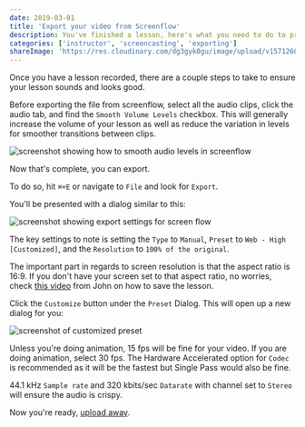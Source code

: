 ```yaml
---
date: 2019-03-01
title: 'Export your video from Screenflow'
description: You've finished a lesson, here's what you need to do to prepare the video file for upload.
categories: ['instructor', 'screencasting', 'exporting']
shareImage: 'https://res.cloudinary.com/dg3gyk0gu/image/upload/v1571260698/og-image-assets/share_image_screencasting.png'
---
```


Once you have a lesson recorded, there are a couple steps to take to ensure your lesson sounds and looks good.

Before exporting the file from screenflow, select all the audio clips, click the audio tab, and find the `Smooth Volume Levels` checkbox. This will generally increase the volume of your lesson as well as reduce the variation in levels for smoother transitions between clips.

![screenshot showing how to smooth audio levels in screenflow](./images/smooth-audio-levels.png)

Now that's complete, you can export.

To do so, hit `⌘+E` or navigate to `File` and look for `Export`. 

You'll be presented with a dialog similar to this:

![screenshot showing export settings for screen flow](./images/export-setting.png)

The key settings to note is setting the `Type` to `Manual`, `Preset` to `Web - High [Customized]`, and the `Resolution` to `100% of the original`.

The important part in regards to screen resolution is that the aspect ratio is 16:9. If you don't have your screen set to that aspect ratio, no worries, check [this video](https://egghead.io/lessons/egghead-fix-your-video-resolution-in-screenflow-after-you-accidentally-recorded-the-wrong-size) from John on how to save the lesson.

Click the `Customize` button under the `Preset` Dialog. This will open up a new dialog for you: 

![screenshot of customized preset](./images/customized-preset.png)

Unless you're doing animation, 15 fps will be fine for your video. If you are doing animation, select 30 fps. The Hardware Accelerated option for `Codec` is recommended as it will be the fastest but Single Pass would also be fine.

44.1 kHz `Sample rate` and 320 kbits/sec `Datarate` with channel set to `Stereo` will ensure the audio is crispy.

Now you're ready, [upload away](https://egghead.io/lesson_uploads/new).
